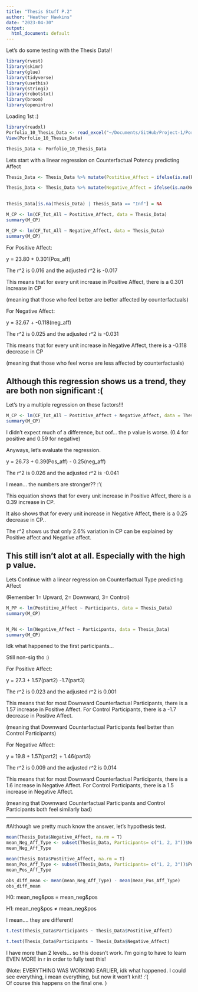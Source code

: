 ```yaml
---
title: "Thesis Stuff P.2"
author: "Heather Hawkins"
date: "2023-04-30"
output:
  html_document: default
---
```


Let's do some testing with the Thesis Data!!

```r
library(rvest)
library(skimr)
library(glue)
library(tidyverse) 
library(usethis)
library(stringi)
library(robotstxt)
library(broom)
library(openintro)
```

Loading 1st :)

```r
library(readxl)
Porfolio_10_Thesis_Data <- read_excel("~/Documents/GitHub/Project-1/Porfolio 10/Porfolio 10:Thesis Data.xls")
View(Porfolio_10_Thesis_Data)

Thesis_Data <- Porfolio_10_Thesis_Data
```

Lets start with a linear regression on Counterfactual Potency predicting Affect

```r

Thesis_Data <- Thesis_Data %>% mutate(Postitive_Affect = ifelse(is.na(Postitive_Affect), 0, Postitive_Affect))

Thesis_Data <- Thesis_Data %>% mutate(Negative_Affect = ifelse(is.na(Negative_Affect), 0, Negative_Affect))

                               
Thesis_Data[is.na(Thesis_Data) | Thesis_Data == "Inf"] = NA

M_CP <- lm(CF_Tot_All ~ Postitive_Affect, data = Thesis_Data)
summary(M_CP) 

M_CP <- lm(CF_Tot_All ~ Negative_Affect, data = Thesis_Data)
summary(M_CP)

```

For Positive Affect:

y = 23.80 + 0.301(Pos_aff)

The r\^2 is 0.016 and the adjusted r\^2 is -0.017

This means that for every unit increase in Positive Affect, there is a 0.301 increase in CP

(meaning that those who feel better are better affected by counterfactuals)

For Negative Affect:

y = 32.67 + -0.118(neg_aff)

The r\^2 is 0.025 and the adjusted r\^2 is -0.031

This means that for every unit increase in Negative Affect, there is a -0.118 decrease in CP

(meaning that those who feel worse are less affected by counterfactuals)

## Although this regression shows us a trend, they are both non significant :(

Let's try a multiple regression on these factors!!!

```r
M_CP <- lm(CF_Tot_All ~ Postitive_Affect + Negative_Affect, data = Thesis_Data)
summary(M_CP)
```

I didn't expect much of a difference, but oof... the p value is worse. (0.4 for positive and 0.59 for negative)

Anyways, let's evaluate the regression.

y = 26.73 + 0.39(Pos_aff) - 0.25(neg_aff)

The r\^2 is 0.026 and the adjusted r\^2 is -0.041

I mean... the numbers are stronger?? :'(

This equation shows that for every unit increase in Positive Affect, there is a 0.39 increase in CP.

It also shows that for every unit increase in Negative Affect, there is a 0.25 decrease in CP..

The r\^2 shows us that only 2.6% variation in CP can be explained by Positive affect and Negative affect.

## This still isn't alot at all. Especially with the high p value.

Lets Continue with a linear regression on Counterfactual Type predicting Affect

(Remember 1= Upward, 2= Downward, 3= Control)

```r
M_PP <- lm(Postitive_Affect ~ Participants, data = Thesis_Data)
summary(M_CP)


M_PN <- lm(Negative_Affect ~ Participants, data = Thesis_Data)
summary(M_CP)
```

Idk what happened to the first participants...

Still non-sig tho :)

For Positive Affect:

y = 27.3 + 1.57(part2) -1.7(part3)

The r\^2 is 0.023 and the adjusted r\^2 is 0.001

This means that for most Downward Counterfactual Participants, there is a 1.57 increase in Positive Affect. For Control Participants, there is a -1.7 decrease in Positive Affect.

(meaning that Downward Counterfactual Participants feel better than Control Participants)

For Negative Affect:

y = 19.8 + 1.57(part2) + 1.46(part3)

The r\^2 is 0.009 and the adjusted r\^2 is 0.014

This means that for most Downward Counterfactual Participants, there is a 1.6 increase in Negative Affect. For Control Participants, there is a 1.5 increase in Negative Affect.

(meaning that Downward Counterfactual Participants and Control Participants both feel similarly bad)

------------------------------------------------------------------------

#Although we pretty much know the answer, let's hypothesis test.

```r

mean(Thesis_Data$Negative_Affect, na.rm = T)
mean_Neg_Aff_Type <- subset(Thesis_Data, Participants= c("1, 2, 3"))$Negative_Affect
mean_Neg_Aff_Type

mean(Thesis_Data$Postitive_Affect, na.rm = T)
mean_Pos_Aff_Type <- subset(Thesis_Data, Participants= c("1, 2, 3"))$Postitive_Affect
mean_Pos_Aff_Type

obs_diff_mean <- mean(mean_Neg_Aff_Type) - mean(mean_Pos_Aff_Type)
obs_diff_mean

```

H0: mean_neg&pos = mean_neg&pos

H1: mean_neg&pos ≠ mean_neg&pos

I mean.... they are different!

```r
t.test(Thesis_Data$Participants ~ Thesis_Data$Postitive_Affect)

t.test(Thesis_Data$Participants ~ Thesis_Data$Negative_Affect)
```

I have more than 2 levels... so this doesn't work. I'm going to have to learn EVEN MORE in r in order to fully test this!


(Note: EVERYTHING WAS WORKING EARLIER, idk what happened. I could see everything, i mean everything, but now it won't knit! :'(  
Of course this happens on the final one. )
